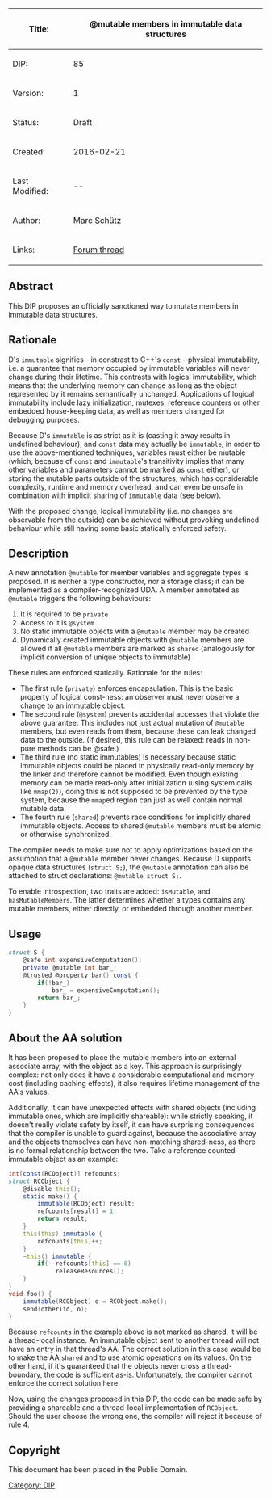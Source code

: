 {| class="wikitable"
!Title:
!'''@mutable members in immutable data structures'''
|-
|DIP:
|85
|-
|Version:
|1
|-
|Status:
|Draft
|-
|Created:
|2016-02-21
|-
|Last Modified:
|{{REVISIONYEAR}}-{{REVISIONMONTH}}-{{REVISIONDAY}}
|-
|Author:
|Marc Schütz
|-
|Links:
|[https://forum.dlang.org/post/uilqvjlvkuvayygjnyen@forum.dlang.org Forum thread]
|}

== Abstract ==
This DIP proposes an officially sanctioned way to mutate members in immutable data structures.

== Rationale ==
D's <code>immutable</code> signifies - in constrast to C++'s <code>const</code> - physical immutability, i.e. a guarantee that memory occupied by immutable variables will never change during their lifetime. This contrasts with logical immutability, which means that the underlying memory can change as long as the object represented by it remains semantically unchanged. Applications of logical immutability include lazy initialization, mutexes, reference counters or other embedded house-keeping data, as well as members changed for debugging purposes.

Because D's <code>immutable</code> is as strict as it is (casting it away results in undefined behaviour), and <code>const</code> data may actually be <code>immutable</code>, in order to use the above-mentioned techniques, variables must either be mutable (which, because of <code>const</code> and <code>immutable</code>'s transitivity implies that many other variables and parameters cannot be marked as <code>const</code> either), or storing the mutable parts outside of the structures, which has considerable complexity, runtime and memory overhead, and can even be unsafe in combination with implicit sharing of <code>immutable</code> data (see below).

With the proposed change, logical immutability (i.e. no changes are observable from the outside) can be achieved without provoking undefined behaviour while still having some basic statically enforced safety.

== Description ==
A new annotation <code>@mutable</code> for member variables and aggregate types is proposed. It is neither a type constructor, nor a storage class; it can be implemented as a compiler-recognized UDA. A member annotated as <code>@mutable</code> triggers the following behaviours:

# It is required to be <code>private</code>
# Access to it is <code>@system</code>
# No static immutable objects with a <code>@mutable</code> member may be created
# Dynamically created immutable objects with <code>@mutable</code> members are allowed if all <code>@mutable</code> members are marked as <code>shared</code> (analogously for implicit conversion of unique objects to immutable)

These rules are enforced statically. Rationale for the rules:

* The first rule (<code>private</code>) enforces encapsulation. This is the basic property of logical const-ness: an observer must never observe a change to an immutable object.
* The second rule (<code>@system</code>) prevents accidental accesses that violate the above guarantee. This includes not just actual mutation of <code>@mutable</code> members, but even reads from them, because these can leak changed data to the outside. (If desired, this rule can be relaxed: reads in non-pure methods can be @safe.)
* The third rule (no static immutables) is necessary because static immutable objects could be placed in physically read-only memory by the linker and therefore cannot be modified. Even though existing memory can be made read-only after initialization (using system calls like <code>mmap(2)</code>), doing this is not supposed to be prevented by the type system, because the <code>mmap</code>ed region can just as well contain normal mutable data.
* The fourth rule (<code>shared</code>) prevents race conditions for implicitly shared immutable objects. Access to shared <code>@mutable</code> members must be atomic or otherwise synchronized.

The compiler needs to make sure not to apply optimizations based on the assumption that a <code>@mutable</code> member never changes. Because D supports opaque data structures (<code>struct S;</code>), the <code>@mutable</code> annotation can also be attached to struct declarations: <code>@mutable struct S;</code>.

To enable introspection, two traits are added: <code>isMutable</code>, and <code>hasMutableMembers</code>. The latter determines whether a types contains any mutable members, either directly, or embedded through another member.

== Usage ==
<source lang="D">
struct S {
    @safe int expensiveComputation();
    private @mutable int bar_;
    @trusted @property bar() const {
        if(!bar_)
            bar_ = expensiveComputation();
        return bar_;
    }
}
</source>

==About the AA solution==
It has been proposed to place the mutable members into an external associate array, with the object as a key. This approach is surprisingly complex: not only does it have a considerable computational and memory cost (including caching effects), it also requires lifetime management of the AA's values.

Additionally, it can have unexpected effects with shared objects (including immutable ones, which are implicitly shareable): while strictly speaking, it doesn't really violate safety by itself, it can have surprising consequences that the compiler is unable to guard against, because the associative array and the objects themselves can have non-matching shared-ness, as there is no formal relationship between the two. Take a reference counted immutable object as an example:

<source lang="D">
int[const(RCObject)] refcounts;
struct RCObject {
    @disable this();
    static make() {
        immutable(RCObject) result;
        refcounts[result] = 1;
        return result;
    }
    this(this) immutable {
        refcounts[this]++;
    }
    ~this() immutable {
        if(--refcounts[this] == 0)
             releaseResources();
    }
}
void foo() {
    immutable(RCObject) o = RCObject.make();
    send(otherTid, o);
}
</source>

Because <code>refcounts</code> in the example above is not marked as shared, it will be a thread-local instance. An immutable object sent to another thread will not have an entry in that thread's AA. The correct solution in this case would be to make the AA <code>shared</code> and to use atomic operations on its values. On the other hand, if it's guaranteed that the objects never cross a thread-boundary, the code is sufficient as-is. Unfortunately, the compiler cannot enforce the correct solution here.

Now, using the changes proposed in this DIP, the code can be made safe by providing a shareable and a thread-local implementation of <code>RCObject</code>. Should the user choose the wrong one, the compiler will reject it because of rule 4.

== Copyright ==
This document has been placed in the Public Domain.

[[Category: DIP]]